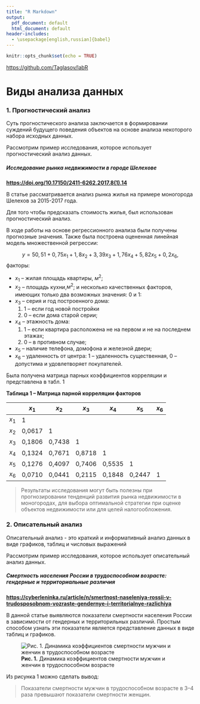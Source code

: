 ```yaml
---
title: "R Markdown"
output:
  pdf_document: default
  html_document: default
header-includes:
  - \usepackage[english,russian]{babel}
---
```


```r
knitr::opts_chunk$set(echo = TRUE)
```

[https://github.com/Taglasov/labR](https://github.com/Taglasov/labR)

# Виды анализа данных

### 1.   Прогностический анализ

Суть прогностического анализа заключается в формировании суждений будущего поведения объектов на основе анализа некоторого набора исходных данных.

Рассмотрим пример исследования, которое использует прогностический анализ данных.

##### Исследование рынка недвижимости в городе Шелехове

**[https://doi.org/10.17150/2411-6262.2017.8(1).14](https://doi.org/10.17150/2411-6262.2017.8(1).14)**

В статье рассматривается анализ рынка жилья на примере моногорода
Шелехов за 2015-2017 года.

Для того чтобы предсказать стоимость жилья, был использован прогностический анализ.

В ходе работы на основе регрессионного анализа были получены прогнозные значения.
Также была построена оцененная линейная модель множественной регрессии:

$$y=50,51+0,75x_1+ 1,8x_2+3,39x_3+1,76x_4+5,82x_5+0,2x_6,$$
факторы:

- $x_1$ -- жилая площадь квартиры, $м^2$;
- $x_2$ -- площадь кухни,$м^2$;
и несколько качественных факторов, имеющих только два возможных значения: 0 и 1:
- $x_3$ -- серия и год построенного дома: 
  1.    1 -- если год новой постройки
  2.    0 -- если дома старой серии;
- $x_4$ -- этажность дома:
  1.    1 -- если квартира расположена не на первом и не на
последнем этажах; 
  2.    0 -- в противном случае;
- $x_5$ -- наличие телефона, домофона и железной двери;
- $x_6$ -- удаленность от центра: 1 -- удаленность существенная, 0 -- допустима
и удовлетворяет покупателей.

Была получена матрица парных коэффициентов корреляции и представлена в табл. 1

**Таблица 1 – Матрица парной корреляции факторов**


|     |$x_1$  |$x_2$  |$x_3$  |$x_4$  |$x_5$  |$x_6$  |
|-----|-------|-------|-------|-------|-------|-------|
|$x_1$|1      |       |       |       |       |       |
|$x_2$|0,0617 |1      |       |       |       |       |
|$x_3$|0,1806 |0,7438 |1      |       |       |       |
|$x_4$|0,1324 |0,7671 |0,8718 |1      |       |       |
|$x_5$|0,1276 |0,4097 |0,7406 |0,5535 |1      |       |
|$x_6$|0,0710 |0,0441 |0,2115 |0,1848 |0,2447 |1      |

>Результаты исследования могут быть полезны при прогнозировании тенденций
развития рынка недвижимости в моногородах, для выбора оптимальной стратегии
при оценке объектов недвижимости или для целей налогообложения.


### 2.   Описательный анализ

Описательный анализ - это краткий и информативный анализ данных в виде графиков, таблиц и числовых выражений
 
Рассмотрим пример исследования, которое использует описательный анализ данных.

##### Смертность населения России в трудоспособном возрасте: гендерные и территориальные различия

**[https://cyberleninka.ru/article/n/smertnost-naseleniya-rossii-v-trudosposobnom-vozraste-gendernye-i-territorialnye-razlichiya](https://cyberleninka.ru/article/n/smertnost-naseleniya-rossii-v-trudosposobnom-vozraste-gendernye-i-territorialnye-razlichiya)**

В данной статье выявляются показатели смертности населения России в зависимости от гендерных и территорильных различий. Простым способом узнать эти показатели является представление данных в виде таблиц и графиков.

![**Рис. 1.** Динамика коэффициентов смертности мужчин и женчин в трудоспособном возрасте](pic.png)

Из рисунка 1 можно сделать вывод:

>Показатели смертности мужчин в трудоспособном возрасте в
3–4 раза превышают показатели
смертности женщин.
